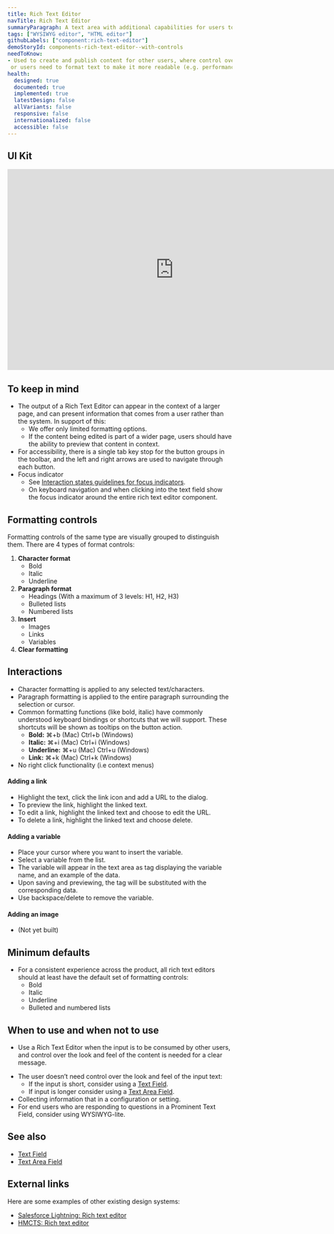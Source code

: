 ```yaml
---
title: Rich Text Editor
navTitle: Rich Text Editor
summaryParagraph: A text area with additional capabilities for users to format the input text.
tags: ["WYSIWYG editor", "HTML editor"]
githubLabels: ["component:rich-text-editor"]
demoStoryId: components-rich-text-editor--with-controls
needToKnow:
- Used to create and publish content for other users, where control over the look and feel of the content is important (e.g. survey communications)
 or users need to format text to make it more readable (e.g. performance reviews and manager 1:1s).
health:
  designed: true
  documented: true
  implemented: true
  latestDesign: false
  allVariants: false
  responsive: false
  internationalized: false
  accessible: false
---
```




## UI Kit

<iframe style="border: none;" width="744" height="450" src="https://www.figma.com/embed?embed_host=share&url=https%3A%2F%2Fwww.figma.com%2Ffile%2FeZKEE5kXbEMY3lx84oz8iN%2F%25E2%259D%25A4%25EF%25B8%258F-UI-Kit-Heart%3Fnode-id%3D12317%253A92573" allowfullscreen></iframe>

## To keep in mind
- The output of a Rich Text Editor can appear in the context of a larger page, and can present information that comes from a user rather than the system. In support of this:
    - We offer only limited formatting options.
    - If the content being edited is part of a wider page, users should have the ability to preview that content in context.
- For accessibility, there is a single tab key stop for the button groups in the toolbar, and the left and right arrows are used to navigate through each button.
- Focus indicator
    - See [Interaction states guidelines for focus indicators](/guidelines/interaction-states#focus-indicator).
    - On keyboard navigation and when clicking into the text field show the focus indicator around the entire rich text editor component.

## Formatting controls

Formatting controls of the same type are visually grouped to distinguish them. There are 4 types of format controls:

1. **Character format**
    - Bold
    - Italic
    - Underline
2. **Paragraph format**
    - Headings (With a maximum of 3 levels: H1, H2, H3)
    - Bulleted lists
    - Numbered lists
3. **Insert**
    - Images
    - Links
    - Variables
4. **Clear formatting**

## Interactions
- Character formatting is applied to any selected text/characters.
- Paragraph formatting is applied to the entire paragraph surrounding the selection or cursor.
- Common formatting functions (like bold, italic) have commonly understood keyboard bindings or shortcuts that we will support. These shortcuts will be shown as tooltips on the button action.
    - **Bold:** &#8984;+b (Mac) Ctrl+b (Windows)
    - **Italic:** &#8984;+i (Mac) Ctrl+i (Windows)
    - **Underline:** &#8984;+u (Mac) Ctrl+u (Windows)
    - **Link:** &#8984;+k (Mac) Ctrl+k (Windows)
- No right click functionality (i.e context menus)

#### Adding a link
- Highlight the text, click the link icon and add a URL to the dialog.
- To preview the link, highlight the linked text.
- To edit a link, highlight the linked text and choose to edit the URL.
- To delete a link, highlight the linked text and choose delete.

#### Adding a variable
- Place your cursor where you want to insert the variable.
- Select a variable from the list.
- The variable will appear in the text area as tag displaying the variable name, and an example of the data.
- Upon saving and previewing, the tag will be substituted with the corresponding data.
- Use backspace/delete to remove the variable.

#### Adding an image
- (Not yet built)

## Minimum defaults
- For a consistent experience across the product, all rich text editors should at least have the default set of formatting controls:
    - Bold
    - Italic
    - Underline
    - Bulleted and numbered lists

## When to use and when not to use

<WhenToUseAndWhenNotToUse>
<WhenToUse>

- Use a Rich Text Editor when the input is to be consumed by other users, and control over the look and feel of the content is needed for a clear message.

</WhenToUse>
<WhenNotToUse>

- The user doesn’t need control over the look and feel of the input text:
    - If the input is short, consider using a [Text Field](/components/text-field/).
    - If input is longer consider using a [Text Area Field](/components/text-area-field/).
- Collecting information that in a configuration or setting.
- For end users who are responding to questions in a Prominent Text Field, consider using WYSIWYG-lite.

</WhenNotToUse>
</WhenToUseAndWhenNotToUse>

## See also

- [Text Field](/components/text-field/)
- [Text Area Field](/components/text-area-field/)

## External links

Here are some examples of other existing design systems:
- [Salesforce Lightning: Rich text editor](https://www.lightningdesignsystem.com/components/rich-text-editor/)
- [HMCTS: Rich text editor](https://hmcts-design-system.herokuapp.com/components/rich-text-editor)
